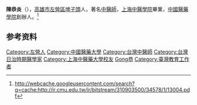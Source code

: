 {{Infobox person
| 姓名 = 陳恭炎
| 圖像     = 
| 圖像替代 = 
| 圖像說明 = 
| 出生日期 = <!-- {{Birth date|1892|9|11}} -->{{Birth date|1912|11|14}}
| 出生地 = {{TWN-JPN}}[[臺南廳|臺南廳]]打狗支廳埤仔頭區[[埤子頭_(高雄市)|埤仔頭-{庄}-]]
| 死亡日期 = <!-- {{Death date and age|YYYY|MM|DD|YYYY|MM|DD}} -->{{Death date and age|1991|4|20|1912|11|14|}}
| nationality = {{JPN-EMP}}（1912年-1945年）<br>{{ROC}}（1945年-1991年）
| 父母 = 
| 親屬 = 
}}

'''陳恭炎'''（{{bd|1912年|11月14日|1991年|4月20日}}），[[高雄市|高雄市]][[左營區|左營區]][[埤子頭_(高雄市)|埤子頭]]人，著名[[中醫師|中醫師]]，[[上海中醫學院|上海中醫學院]]畢業，[[中國醫藥學院|中國醫藥學院]]創辦人。<ref>http://webcache.googleusercontent.com/search?q=cache:http://ir.cmu.edu.tw/ir/bitstream/310903500/34578/1/13004.pdf</ref>

==参考资料==
{{reflist}}

{{DEFAULTSORT:Chen陳}}
[[Category:左營人|Category:左營人]]
[[Category:中國醫藥大學|Category:中國醫藥大學]]
[[Category:台灣中醫師|Category:台灣中醫師]]
[[Category:台灣日治時期醫學家|Category:台灣日治時期醫學家]]
[[Category:上海中醫藥大學校友|Category:上海中醫藥大學校友]]
[[Category:陈姓|Gong恭]]
[[Category:臺灣教育工作者|Category:臺灣教育工作者]]
